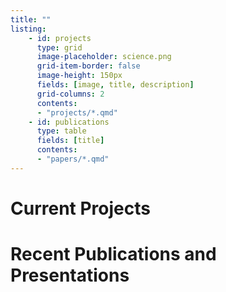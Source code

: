```yaml
---
title: ""
listing:
    - id: projects
      type: grid
      image-placeholder: science.png
      grid-item-border: false
      image-height: 150px
      fields: [image, title, description]
      grid-columns: 2
      contents:
      - "projects/*.qmd"
    - id: publications
      type: table
      fields: [title]
      contents:
      - "papers/*.qmd"
---
```


# Current Projects

::: {#projects}
:::

# Recent Publications and Presentations

::: {#publications}
:::
